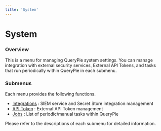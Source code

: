```yaml
---
title: 'System'
---
```


# System

### Overview

This is a menu for managing QueryPie system settings. You can manage integration with external security services, External API Tokens, and tasks that run periodically within QueryPie in each submenu.

### Submenus

Each menu provides the following functions.

* [Integrations](system/integrations) : SIEM service and Secret Store integration management
* [API Token](system/api-token) : External API Token management
* [Jobs](system/jobs) : List of periodic/manual tasks within QueryPie

Please refer to the descriptions of each submenu for detailed information.